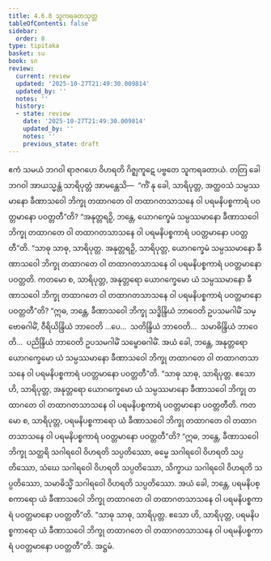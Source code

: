 ```yaml
---
title: 4.6.8 သူကရခတသုတ္တ
tableOfContents: false
sidebar:
  order: 8
type: tipitaka
basket: su
book: sn
review:
  current: review
  updated: '2025-10-27T21:49:30.009814'
  updated_by: ''
  notes: ''
  history:
  - state: review
    date: '2025-10-27T21:49:30.009814'
    updated_by: ''
    notes: ''
    previous_state: draft
---
```



<ReviewStatus review={frontmatter.review} showDetails={true} />

<HypothesisAnnotation frontmatter={frontmatter} />

<DynamicBreadcrumb />

<Division number="528" book="sn" e="ch" v="18" p="359">

<Paragraph number="1218" book="sn">
ဧကံ သမယံ ဘဂဝါ ရာဇဂဟေ ဝိဟရတိ ဂိဇ္ဈကူဋေ ပဗ္ဗတေ သူကရခတာယံ. တတြ ခေါ ဘဂဝါ အာယသ္မန္တံ သာရိပုတ္တံ အာမန္တေသိ—  “ကိံ နု ခေါ, သာရိပုတ္တ, အတ္ထဝသံ သမ္ပဿမာနော ခီဏာသဝေါ ဘိက္ခု တထာဂတေ ဝါ တထာဂတသာသနေ ဝါ ပရမနိပစ္စကာရံ ပဝတ္တမာနော ပဝတ္တတီ”တိ? “အနုတ္တရဉှိ, ဘန္တေ, ယောဂက္ခေမံ သမ္ပဿမာနော ခီဏာသဝေါ ဘိက္ခု တထာဂတေ ဝါ တထာဂတသာသနေ ဝါ ပရမနိပစ္စကာရံ ပဝတ္တမာနော ပဝတ္တတီ”တိ. “သာဓု သာဓု, သာရိပုတ္တ. အနုတ္တရဉှိ, သာရိပုတ္တ, ယောဂက္ခေမံ သမ္ပဿမာနော ခီဏာသဝေါ ဘိက္ခု တထာဂတေ ဝါ တထာဂတသာသနေ ဝါ ပရမနိပစ္စကာရံ ပဝတ္တမာနော ပဝတ္တတိ.
</Paragraph>

<Paragraph number="1219" book="sn">
ကတမော စ, သာရိပုတ္တ, အနုတ္တရော ယောဂက္ခေမော ယံ သမ္ပဿမာနော ခီဏာသဝေါ ဘိက္ခု တထာဂတေ ဝါ တထာဂတသာသနေ ဝါ ပရမနိပစ္စကာရံ ပဝတ္တမာနော ပဝတ္တတီ”တိ? “ဣဓ, ဘန္တေ, ခီဏာသဝေါ ဘိက္ခု သဒ္ဓိန္ဒြိယံ ဘာဝေတိ ဥပသမဂါမိံ သမ္ဗောဓဂါမိံ, ဝီရိယိန္ဒြိယံ ဘာဝေတိ …ပေ…  သတိန္ဒြိယံ ဘာဝေတိ…  သမာဓိန္ဒြိယံ ဘာဝေတိ…  ပညိန္ဒြိယံ ဘာဝေတိ ဥပသမဂါမိံ သမ္ဗောဓဂါမိံ. အယံ ခေါ, ဘန္တေ, အနုတ္တရော ယောဂက္ခေမော ယံ သမ္ပဿမာနော ခီဏာသဝေါ ဘိက္ခု တထာဂတေ ဝါ တထာဂတသာသနေ ဝါ ပရမနိပစ္စကာရံ ပဝတ္တမာနော ပဝတ္တတီ”တိ. “သာဓု သာဓု, သာရိပုတ္တ. ဧသော ဟိ, သာရိပုတ္တ, အနုတ္တရော ယောဂက္ခေမော ယံ သမ္ပဿမာနော ခီဏာသဝေါ ဘိက္ခု တထာဂတေ ဝါ တထာဂတသာသနေ ဝါ ပရမနိပစ္စကာရံ ပဝတ္တမာနော ပဝတ္တတီတိ.
</Paragraph>

<Paragraph number="1220" book="sn">
ကတမော စ, သာရိပုတ္တ, ပရမနိပစ္စကာရော ယံ ခီဏာသဝေါ ဘိက္ခု တထာဂတေ ဝါ တထာဂတသာသနေ ဝါ ပရမနိပစ္စကာရံ ပဝတ္တမာနော ပဝတ္တတီ”တိ? “ဣဓ, ဘန္တေ, ခီဏာသဝေါ ဘိက္ခု သတ္ထရိ သဂါရဝေါ ဝိဟရတိ သပ္ပတိဿော, ဓမ္မေ သဂါရဝေါ ဝိဟရတိ သပ္ပတိဿော, သံဃေ သဂါရဝေါ ဝိဟရတိ သပ္ပတိဿော, သိက္ခာယ သဂါရဝေါ ဝိဟရတိ သပ္ပတိဿော, သမာဓိသ္မိံ သဂါရဝေါ ဝိဟရတိ သပ္ပတိဿော. အယံ ခေါ, ဘန္တေ, ပရမနိပစ္စကာရော ယံ ခီဏာသဝေါ ဘိက္ခု တထာဂတေ ဝါ တထာဂတသာသနေ ဝါ ပရမနိပစ္စကာရံ ပဝတ္တမာနော ပဝတ္တတီ”တိ. “သာဓု သာဓု, သာရိပုတ္တ. ဧသော ဟိ, သာရိပုတ္တ, ပရမနိပစ္စကာရော ယံ ခီဏာသဝေါ ဘိက္ခု တထာဂတေ ဝါ တထာဂတသာသနေ ဝါ ပရမနိပစ္စကာရံ ပဝတ္တမာနော ပဝတ္တတီ”တိ.

</Paragraph>
</Division>

<Paragraph number="1221" type="center" book="sn">
အဋ္ဌမံ.
</Paragraph>